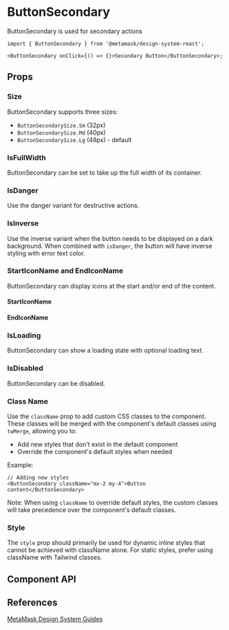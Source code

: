 

# ButtonSecondary

ButtonSecondary is used for secondary actions

```tsx
import { ButtonSecondary } from '@metamask/design-system-react';

<ButtonSecondary onClick={() => {}>Secondary Button</ButtonSecondary>;
```

<Canvas of={ButtonSecondaryStories.Default} />

## Props

### Size

ButtonSecondary supports three sizes:

- `ButtonSecondarySize.Sm` (32px)
- `ButtonSecondarySize.Md` (40px)
- `ButtonSecondarySize.Lg` (48px) - default

<Canvas of={ButtonSecondaryStories.Size} />

### IsFullWidth

ButtonSecondary can be set to take up the full width of its container.

<Canvas of={ButtonSecondaryStories.IsFullWidth} />

### IsDanger

Use the danger variant for destructive actions.

<Canvas of={ButtonSecondaryStories.IsDanger} />

### IsInverse

Use the inverse variant when the button needs to be displayed on a dark background. When combined with `isDanger`, the button will have inverse styling with error text color.

<Canvas of={ButtonSecondaryStories.IsInverse} />

### StartIconName and EndIconName

ButtonSecondary can display icons at the start and/or end of the content.

#### StartIconName

<Canvas of={ButtonSecondaryStories.StartIconName} />

#### EndIconName

<Canvas of={ButtonSecondaryStories.EndIconName} />

### IsLoading

ButtonSecondary can show a loading state with optional loading text.

<Canvas of={ButtonSecondaryStories.IsLoading} />

### IsDisabled

ButtonSecondary can be disabled.

<Canvas of={ButtonSecondaryStories.IsDisabled} />

### Class Name

Use the `className` prop to add custom CSS classes to the component. These classes will be merged with the component's default classes using `twMerge`, allowing you to:

- Add new styles that don't exist in the default component
- Override the component's default styles when needed

Example:

```tsx
// Adding new styles
<ButtonSecondary className="mx-2 my-4">Button content</ButtonSecondary>
```

Note: When using `className` to override default styles, the custom classes will take precedence over the component's default classes.

### Style

The `style` prop should primarily be used for dynamic inline styles that cannot be achieved with className alone. For static styles, prefer using className with Tailwind classes.

## Component API

<Controls of={ButtonSecondaryStories.Default} />

## References

[MetaMask Design System Guides](https://www.notion.so/MetaMask-Design-System-Guides-Design-f86ecc914d6b4eb6873a122b83c12940)
